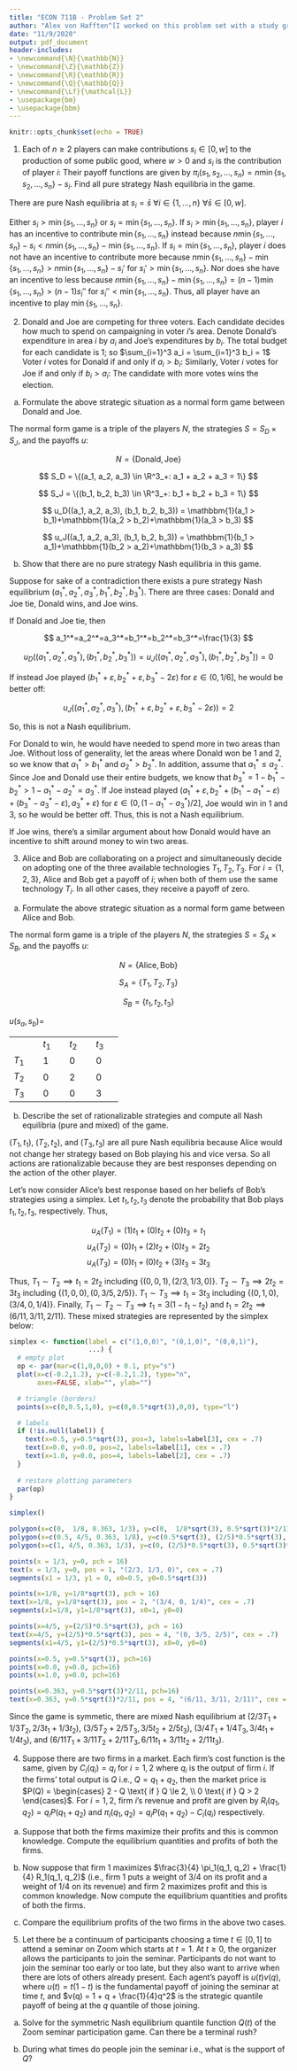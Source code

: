 ```yaml
---
title: "ECON 711B - Problem Set 2"
author: "Alex von Hafften^[I worked on this problem set with a study group of Michael Nattinger, Andrew Smith, Tyler Welch, and Ryan Mather. I also discussed problems with Emily Case, Sarah Bass, and Danny Edgel.]"
date: "11/9/2020"
output: pdf_document
header-includes:
- \newcommand{\N}{\mathbb{N}}
- \newcommand{\Z}{\mathbb{Z}}
- \newcommand{\R}{\mathbb{R}}
- \newcommand{\Q}{\mathbb{Q}}
- \newcommand{\Lf}{\mathcal{L}}
- \usepackage{bm}
- \usepackage{bbm}
---
```


```r
knitr::opts_chunk$set(echo = TRUE)
```

1. Each of $n \ge 2$ players can make contributions $s_i \in [0, w]$ to the production of some public good, where $w > 0$ and $s_i$ is the contribution of player $i$: Their payoff functions are given by $\pi_i(s_1, s_2, ..., s_n) = n \min\{s_1, s_2,...,s_n\} - s_i$. Find all pure strategy Nash equilibria in the game.

There are pure Nash equilibria at $s_i = \bar{s}$ $\forall i \in \{1, ..., n\}$ $\forall \bar{s} \in [0, w]$.

Either $s_i > \min\{s_1,...,s_n\}$ or $s_i = \min\{s_1,...,s_n\}$.  If $s_i > \min\{s_1,...,s_n\}$, player $i$ has an incentive to contribute $\min\{s_1,...,s_n\}$ instead because $n \min\{s_1,...,s_n\} - s_i < n \min\{s_1,...,s_n\} - \min\{s_1,...,s_n\}$.  If $s_i = \min\{s_1,...,s_n\}$, player $i$ does not have an incentive to contribute more because $n \min\{s_1,...,s_n\} - \min\{s_1,...,s_n\} > n \min\{s_1,...,s_n\} - s_i'$ for $s_i'> \min\{s_1,...,s_n\}$. Nor does she have an incentive to less because $n \min\{s_1,...,s_n\} - \min\{s_1,...,s_n\} = (n-1)\min\{s_1,...,s_n\} > (n-1)s_i''$ for $s_i'' < \min\{s_1,...,s_n\}$. Thus, all player have an incentive to play $\min\{s_1,...,s_n\}$.

2. Donald and Joe are competing for three voters. Each candidate decides how much to spend on campaigning in voter $i$'s area. Denote Donald's expenditure in area $i$ by $a_i$ and Joe's expenditures by $b_i$. The total budget for each candidate is 1; so $\sum_{i=1}^3 a_i = \sum_{i=1}^3 b_i = 1$  Voter $i$ votes for Donald if and only if $a_i > b_i$: Similarly, Voter $i$ votes for Joe if and only if $b_i > a_i$: The candidate with more votes wins the election.

(a) Formulate the above strategic situation as a normal form game between Donald and Joe.

The normal form game is a triple of the players $N$, the strategies $S = S_D \times S_J$, and the payoffs $u$:

$$
N = \{\text{Donald}, \text{Joe}\}
$$

$$
S_D = \{(a_1, a_2, a_3) \in \R^3_+: a_1 + a_2 + a_3 = 1\}
$$

$$
S_J = \{(b_1, b_2, b_3) \in \R^3_+: b_1 + b_2 + b_3 = 1\}
$$

$$
u_D((a_1, a_2, a_3), (b_1, b_2, b_3)) = \mathbbm{1}(a_1 > b_1)+\mathbbm{1}(a_2 > b_2)+\mathbbm{1}(a_3 > b_3)
$$

$$
u_J((a_1, a_2, a_3), (b_1, b_2, b_3)) = \mathbbm{1}(b_1 > a_1)+\mathbbm{1}(b_2 > a_2)+\mathbbm{1}(b_3 > a_3)
$$

\pagebreak

(b) Show that there are no pure strategy Nash equilibria in this game.

Suppose for sake of a contradiction there exists a pure strategy Nash equilibrium $(a_1^*, a_2^*, a_3^*, b_1^*, b_2^*, b_3^*)$. There are three cases: Donald and Joe tie, Donald wins, and Joe wins.

If Donald and Joe tie, then 

$$
a_1^*=a_2^*=a_3^*=b_1^*=b_2^*=b_3^*=\frac{1}{3}
$$

$$
u_D((a_1^*, a_2^*, a_3^*), (b_1^*, b_2^*, b_3^*)) = u_J((a_1^*, a_2^*, a_3^*), (b_1^*, b_2^*, b_3^*)) = 0
$$

If instead Joe played $(b_1^* + \varepsilon, b_2^* + \varepsilon, b_3^* - 2 \varepsilon)$ for $\varepsilon \in (0, 1/6]$, he would be better off: 

$$
u_J((a_1^*, a_2^*, a_3^*), (b_1^* + \varepsilon, b_2^* + \varepsilon, b_3^* - 2 \varepsilon)) = 2
$$

So, this is not a Nash equilibrium.

For Donald to win, he would have needed to spend more in two areas than Joe.  Without loss of generality, let the areas where Donald won be 1 and 2, so we know that $a_1^*>b_1^*$ and $a_2^*>b_2^*$. In addition, assume that $a_1^* \le a_2^*$. Since Joe and Donald use their entire budgets, we know that $b_3^* = 1 - b_1^* - b_2^* > 1 - a_1^* - a_2^* = a_3^*$. If Joe instead played $(a_1^* + \varepsilon, b_2^* + (b_1^* - a_1^* - \varepsilon) + (b_3^* - a_3^* - \varepsilon), a_3^* + \varepsilon)$ for $\varepsilon \in (0, (1 - a_1^* - a_3^*)/2]$, Joe would win in 1 and 3, so he would be better off.\footnote{This strategy is valid: $a_1^* + \varepsilon + b_2^* + (b_1^* - a_1^* - \varepsilon) + (b_3^* - a_3^* - \varepsilon) + a_3^* + \varepsilon = b_1^* + b_2^* + b_3^* = 1$ and $b_2^* + (b_1^* - a_1^* - \varepsilon) + (b_3^* - a_3^* - \varepsilon) = 1 - a_1^* - a_3^* - 2\varepsilon \ge 0$.} Thus, this is not a Nash equilibrium.

If Joe wins, there's a similar argument about how Donald would have an incentive to shift around money to win two areas.

\pagebreak

3. Alice and Bob are collaborating on a project and simultaneously decide on adopting one of the three available technologies $T_1, T_2, T_3$. For $i = \{1, 2, 3\}$, Alice and Bob get a payoff of $i$; when both of them use the same technology $T_i$. In all other cases, they receive a payoff of zero.

(a) Formulate the above strategic situation as a normal form game between Alice and Bob.

The normal form game is a triple of the players $N$, the strategies $S = S_A \times S_B$, and the payoffs $u$:

$$
N = \{\text{Alice}, \text{Bob}\}
$$

$$
S_A = \{T_1, T_2, T_3\}
$$

$$
S_B = \{t_1, t_2, t_3\}
$$

$u(s_a, s_b)=$

+------+------+------+------+
|      |$t_1$ |$t_2$ |$t_3$ |
+------+------+------+------+
|$T_1$ | 1    | 0    | 0    |
+------+------+------+------+
|$T_2$ | 0    | 2    | 0    |
+------+------+------+------+
|$T_3$ | 0    | 0    | 3    |
+------+------+------+------+


(b) Describe the set of rationalizable strategies and compute all Nash equilibria (pure and mixed) of the game.

$(T_1, t_1)$, $(T_2, t_2)$, and $(T_3, t_3)$ are all pure Nash equilibria because Alice would not change her strategy based on Bob playing his and vice versa.  So all actions are rationalizable because they are best responses depending on the action of the other player.

Let's now consider Alice's best response based on her beliefs of Bob's strategies using a simplex.  Let $t_1, t_2, t_3$ denote the probability that Bob plays $t_1, t_2, t_3$, respectively. Thus,

$$
u_A(T_1) = (1) t_1 + (0) t_2 + (0) t_3 = t_1
$$
$$
u_A(T_2) = (0) t_1 + (2) t_2 + (0) t_3 = 2t_2
$$
$$
u_A(T_3) = (0) t_1 + (0) t_2 + (3) t_3 = 3t_3
$$

Thus, $T_1 \sim T_2 \implies t_1 = 2t_2$ including $\{(0,0,1), (2/3, 1/3, 0)\}$.  $T_2 \sim T_3 \implies 2t_2 = 3t_3$ including $\{(1,0,0), (0, 3/5, 2/5)\}$. $T_1 \sim T_3 \implies t_1 = 3t_3$ including $\{(0,1,0), (3/4, 0, 1/4)\}$.  Finally, $T_1 \sim T_2 \sim T_3 \implies t_1 = 3(1-t_1-t_2)$ and $t_1 = 2t_2 \implies (6/11, 3/11, 2/11)$. These mixed strategies are represented by the simplex below:

```r
simplex <- function(label = c("(1,0,0)", "(0,1,0)", "(0,0,1)"),
                    ...) {
  # empty plot
  op <- par(mar=c(1,0,0,0) + 0.1, pty="s")
  plot(x=c(-0.2,1.2), y=c(-0.2,1.2), type="n", 
       axes=FALSE, xlab="", ylab="")

  # triangle (borders)
  points(x=c(0,0.5,1,0), y=c(0,0.5*sqrt(3),0,0), type="l")

  # labels
  if (!is.null(label)) {
    text(x=0.5, y=0.5*sqrt(3), pos=3, labels=label[3], cex = .7)
    text(x=0.0, y=0.0, pos=2, labels=label[1], cex = .7)
    text(x=1.0, y=0.0, pos=4, labels=label[2], cex = .7)
  }
  
  # restore plotting parameters
  par(op)
}

simplex()

polygon(x=c(0,  1/8, 0.363, 1/3), y=c(0,  1/8*sqrt(3), 0.5*sqrt(3)*2/11, 0), col = "lightblue")
polygon(x=c(0.5, 4/5, 0.363, 1/8), y=c(0.5*sqrt(3), (2/5)*0.5*sqrt(3), 0.5*sqrt(3)*2/11, 1/8*sqrt(3)), col = "pink")
polygon(x=c(1, 4/5, 0.363, 1/3), y=c(0, (2/5)*0.5*sqrt(3), 0.5*sqrt(3)*2/11, 0), col = "lightgreen")

points(x = 1/3, y=0, pch = 16)
text(x = 1/3, y=0, pos = 1, "(2/3, 1/3, 0)", cex = .7)
segments(x1 = 1/3, y1 = 0, x0=0.5, y0=0.5*sqrt(3))

points(x=1/8, y=1/8*sqrt(3), pch = 16)
text(x=1/8, y=1/8*sqrt(3), pos = 2, "(3/4, 0, 1/4)", cex = .7)
segments(x1=1/8, y1=1/8*sqrt(3), x0=1, y0=0)

points(x=4/5, y=(2/5)*0.5*sqrt(3), pch = 16)
text(x=4/5, y=(2/5)*0.5*sqrt(3), pos = 4, "(0, 3/5, 2/5)", cex = .7)
segments(x1=4/5, y1=(2/5)*0.5*sqrt(3), x0=0, y0=0)

points(x=0.5, y=0.5*sqrt(3), pch=16)
points(x=0.0, y=0.0, pch=16)
points(x=1.0, y=0.0, pch=16)

points(x=0.363, y=0.5*sqrt(3)*2/11, pch=16)
text(x=0.363, y=0.5*sqrt(3)*2/11, pos = 4, "(6/11, 3/11, 2/11)", cex = .7)

```

Since the game is symmetic, there are mixed Nash equilibrium at $(2/3T_1 + 1/3T_2, 2/3 t_1 + 1/3 t_2)$, $(3/5 T_2+ 2/5 T_3, 3/5 t_2 + 2/5 t_3)$, $(3/4 T_1 + 1/4 T_3, 3/4 t_1 + 1/4 t_3)$, and $(6/11 T_1 + 3/11 T_2 + 2/11 T_3, 6/11 t_1 + 3/11 t_2 + 2/11 t_3)$.

4. Suppose there are two firms in a market. Each firm's cost function is the same, given by $C_i(q_i) = q_i$ for $i=1, 2$ where $q_i$ is the output of firm $i$. If the firms' total output is $Q$ i.e., $Q = q_1 + q_2$, then the market price is $P(Q) = \begin{cases} 2 - Q \text{ if } Q \le 2, \\ 0 \text{ if } Q > 2 \end{cases}$. For $i=1, 2$, firm $i$'s revenue and profit are given by $R_i(q_1, q_2) = q_i P(q_1 + q_2)$ and $\pi_i(q_1, q_2) = q_i P(q_1 + q_2) - C_i(q_i)$ respectively.

(a) Suppose that both the firms maximize their profits and this is common knowledge. Compute the equilibrium quantities and profits of both the firms.

(b) Now suppose that firm 1 maximizes $\frac{3}{4} \pi_1(q_1, q_2) + \frac{1}{4} R_1(q_1, q_2)$ (i.e., firm 1 puts a weight of 3/4 on its profit and a weight of 1/4 on its revenue) and firm 2 maximizes profit and this is common knowledge. Now compute the equilibrium quantities and profits of both the firms.

(c) Compare the equilibrium profits of the two firms in the above two cases.

5. Let there be a continuum of participants choosing a time $t \in [0, 1]$ to attend a seminar on Zoom which starts at $t = 1$. At $t \ge 0$, the organizer allows the participants to join the seminar. Participants do not want to join the seminar too early or too late, but they also want to arrive when there are lots of others already present. Each agent's payoff is $u(t)v(q)$, where $u(t) = t(1-t)$ is the fundamental payoff of joining the seminar at time $t$, and $v(q) = 1 + q + \frac{1}{4}q^2$ is the strategic quantile payoff of being at the $q$ quantile of those joining.

(a) Solve for the symmetric Nash equilibrium quantile function $Q(t)$ of the Zoom seminar participation game. Can there be a terminal rush? 

(b) During what times do people join the seminar i.e., what is the support of $Q$?

